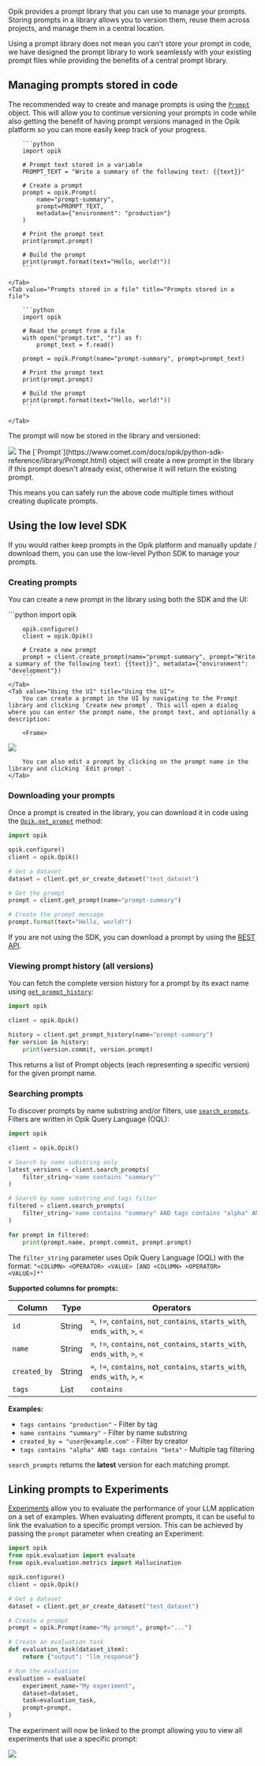 Opik provides a prompt library that you can use to manage your prompts. Storing
prompts in a library allows you to version them, reuse them across projects, and
manage them in a central location.

Using a prompt library does not mean you can't store your prompt in code, we
have designed the prompt library to work seamlessly with your existing prompt
files while providing the benefits of a central prompt library.

## Managing prompts stored in code

The recommended way to create and manage prompts is using the
[`Prompt`](https://www.comet.com/docs/opik/python-sdk-reference/library/Prompt.html)
object. This will allow you to continue versioning your prompts in code while
also getting the benefit of having prompt versions managed in the Opik platform
so you can more easily keep track of your progress.

<Tabs>
    <Tab value="Prompts stored in code" title="Prompts stored in code">

        ```python
        import opik

        # Prompt text stored in a variable
        PROMPT_TEXT = "Write a summary of the following text: {{text}}"

        # Create a prompt
        prompt = opik.Prompt(
            name="prompt-summary",
            prompt=PROMPT_TEXT,
            metadata={"environment": "production"}
        )

        # Print the prompt text
        print(prompt.prompt)

        # Build the prompt
        print(prompt.format(text="Hello, world!"))
        ```

    </Tab>
    <Tab value="Prompts stored in a file" title="Prompts stored in a file">

        ```python
        import opik

        # Read the prompt from a file
        with open("prompt.txt", "r") as f:
            prompt_text = f.read()

        prompt = opik.Prompt(name="prompt-summary", prompt=prompt_text)

        # Print the prompt text
        print(prompt.prompt)

        # Build the prompt
        print(prompt.format(text="Hello, world!"))
        ```

    </Tab>

</Tabs>

The prompt will now be stored in the library and versioned:

<Frame>
  <img src="/img/prompt_engineering/prompt_library_versions.png" />
</Frame>

<Tip>
The [`Prompt`](https://www.comet.com/docs/opik/python-sdk-reference/library/Prompt.html)
object will create a new prompt in the library if this prompt doesn't already exist,
otherwise it will return the existing prompt.

This means you can safely run the above code multiple times without creating
duplicate prompts.

</Tip>

## Using the low level SDK

If you would rather keep prompts in the Opik platform and manually update / download
them, you can use the low-level Python SDK to manage your prompts.

### Creating prompts

You can create a new prompt in the library using both the SDK and the UI:

<Tabs>
    <Tab value="Using the Python SDK" title="Using the Python SDK">
        ```python
        import opik

        opik.configure()
        client = opik.Opik()

        # Create a new prompt
        prompt = client.create_prompt(name="prompt-summary", prompt="Write a summary of the following text: {{text}}", metadata={"environment": "development"})
        ```
    </Tab>
    <Tab value="Using the UI" title="Using the UI">
        You can create a prompt in the UI by navigating to the Prompt library and clicking `Create new prompt`. This will open a dialog where you can enter the prompt name, the prompt text, and optionally a description:

        <Frame>

<img src="/img/prompt_engineering/prompt_library.png" />
</Frame>

        You can also edit a prompt by clicking on the prompt name in the library and clicking `Edit prompt`.
    </Tab>

</Tabs>

### Downloading your prompts

Once a prompt is created in the library, you can download it in code using the [`Opik.get_prompt`](https://www.comet.com/docs/opik/python-sdk-reference/Opik.html#opik.Opik.get_prompt) method:

```python
import opik

opik.configure()
client = opik.Opik()

# Get a dataset
dataset = client.get_or_create_dataset("test_dataset")

# Get the prompt
prompt = client.get_prompt(name="prompt-summary")

# Create the prompt message
prompt.format(text="Hello, world!")
```

If you are not using the SDK, you can download a prompt by using the [REST API](/reference/rest-api/overview).

### Viewing prompt history (all versions)

You can fetch the complete version history for a prompt by its exact name using [`get_prompt_history`](https://www.comet.com/docs/opik/python-sdk-reference/Opik.html#opik.Opik.get_prompt_history):

```python
import opik

client = opik.Opik()

history = client.get_prompt_history(name="prompt-summary")
for version in history:
    print(version.commit, version.prompt)
```

This returns a list of Prompt objects (each representing a specific version) for the given prompt name.

### Searching prompts

To discover prompts by name substring and/or filters, use [`search_prompts`](https://www.comet.com/docs/opik/python-sdk-reference/Opik.html#opik.Opik.search_prompts). Filters are written in Opik Query Language (OQL):

```python
import opik

client = opik.Opik()

# Search by name substring only
latest_versions = client.search_prompts(
    filter_string='name contains "summary"'
)

# Search by name substring and tags filter
filtered = client.search_prompts(
    filter_string='name contains "summary" AND tags contains "alpha" AND tags contains "beta"',
)

for prompt in filtered:
    print(prompt.name, prompt.commit, prompt.prompt)
```

The `filter_string` parameter uses Opik Query Language (OQL) with the format:
`"<COLUMN> <OPERATOR> <VALUE> [AND <COLUMN> <OPERATOR> <VALUE>]*"`

**Supported columns for prompts:**

| Column       | Type   | Operators                                                                   |
| ------------ | ------ | --------------------------------------------------------------------------- |
| `id`         | String | `=`, `!=`, `contains`, `not_contains`, `starts_with`, `ends_with`, `>`, `<` |
| `name`       | String | `=`, `!=`, `contains`, `not_contains`, `starts_with`, `ends_with`, `>`, `<` |
| `created_by` | String | `=`, `!=`, `contains`, `not_contains`, `starts_with`, `ends_with`, `>`, `<` |
| `tags`       | List   | `contains`                                                                  |

**Examples:**

- `tags contains "production"` - Filter by tag
- `name contains "summary"` - Filter by name substring
- `created_by = "user@example.com"` - Filter by creator
- `tags contains "alpha" AND tags contains "beta"` - Multiple tag filtering

`search_prompts` returns the **latest** version for each matching prompt.

## Linking prompts to Experiments

[Experiments](/evaluation/evaluate_your_llm) allow you to evaluate the performance
of your LLM application on a set of examples. When evaluating different prompts,
it can be useful to link the evaluation to a specific prompt version. This can
be achieved by passing the `prompt` parameter when creating an Experiment:

```python
import opik
from opik.evaluation import evaluate
from opik.evaluation.metrics import Hallucination

opik.configure()
client = opik.Opik()

# Get a dataset
dataset = client.get_or_create_dataset("test_dataset")

# Create a prompt
prompt = opik.Prompt(name="My prompt", prompt="...")

# Create an evaluation task
def evaluation_task(dataset_item):
    return {"output": "llm_response"}

# Run the evaluation
evaluation = evaluate(
    experiment_name="My experiment",
    dataset=dataset,
    task=evaluation_task,
    prompt=prompt,
)
```

The experiment will now be linked to the prompt allowing you to view all experiments that use a specific prompt:

<Frame>
  <img src="/img/evaluation/linked_prompt.png" />
</Frame>
